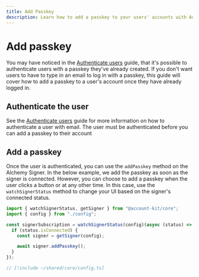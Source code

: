 ```yaml
---
title: Add Passkey
description: Learn how to add a passkey to your users' accounts with Account Kit core.
---
```


# Add passkey

You may have noticed in the [Authenticate users](/core/authenticate-users) guide, that it's possible to authenticate users with a passkey they've already created. If you don't want users to have to type in an email to log in with a passkey, this guide will cover how to add a passkey to a user's account once they have already logged in.

## Authenticate the user

See the [Authenticate users](/core/authenticate-users#email-authentication) guide for more information on how to authenticate a user with email. The user must be authenticated before you can add a passkey to their account

## Add a passkey

Once the user is authenticated, you can use the `addPasskey` method on the Alchemy Signer. In the below example, we add the passkey as soon as the signer is connected. However, you can choose to add a passkey when the user clicks a button or at any other time. In this case, use the `watchSignerStatus` method to change your UI based on the signer's connected status.

<CodeBlocks>

```ts twoslash example.ts
import { watchSignerStatus, getSigner } from "@account-kit/core";
import { config } from "./config";

const signerSubscription = watchSignerStatus(config)(async (status) => {
  if (status.isConnected) {
    const signer = getSigner(config);

    await signer.addPasskey();
  }
});
```

```ts twoslash config.ts filename="config.ts"
// [!include ~/shared/core/config.ts]
```

</CodeBlocks>
